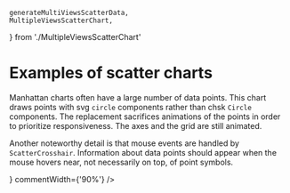     generateMultiViewsScatterData,
    MultipleViewsScatterChart,
} from './MultipleViewsScatterChart'

<Meta title="Gallery/Scatter charts" />

# Examples of scatter charts

<Canvas>
    <Story name="bubbles">
        <Controller
            generator={generateBubbleScatterData}
            chart={BubbleScatterChart}
            steps={['axes', 'data', 'legend']}
        />
    </Story>
</Canvas>

<Canvas>
    <Story name="clusters">
        <Controller
            generator={generateClusterScatterData}
            chart={ClustersScatterChart}
            steps={['axes', 'legend', 'data']}
        />
    </Story>
</Canvas>

<Canvas>
    <Story name="manhattan">
        <Controller
            generator={generateManhattanScatterData}
            chart={ManhattanScatterChart}
            steps={['axes', 'data']}
            comment={
                <div>
                    <p>
                        Manhattan charts often have a large number of data points. This chart draws
                        points with svg <code>circle</code> components rather than chsk
                        <code>Circle</code> components. The replacement sacrifices animations of the
                        points in order to prioritize responsiveness. The axes and the grid are still
                        animated.
                    </p>
                    <p>
                        Another noteworthy detail is that mouse events are handled by
                        <code>ScatterCrosshair</code>. Information about data points should appear when
                        the mouse hovers near, not necessarily on top, of point symbols.
                    </p>
                </div>
            }
            commentWidth={'90%'}
        />
    </Story>
</Canvas>

<Canvas>
    <Story name="regression">
        <Controller
            generator={generateSimpsonData}
            chart={SimpsonChart}
            steps={['axes', 'A', 'B', 'C']}
        />
    </Story>
</Canvas>

<Canvas>
    <Story name="outliers">
        <Controller
            generator={generateOutlierScatterData}
            chart={OutlierScatterChart}
            steps={['axes', 'data', 'regression1', 'arrow', 'outliers', 'regression2']}
        />
    </Story>
</Canvas>

<Canvas>
    <Story name="multiple views">
        <Controller
            generator={generateMultiViewsScatterData}
            chart={MultipleViewsScatterChart}
            steps={['legend', 'A', 'B', 'C']}
        />
    </Story>
</Canvas>
